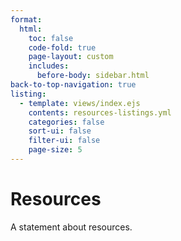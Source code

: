 ```yaml
---
format:
  html:
    toc: false
    code-fold: true
    page-layout: custom
    includes:
      before-body: sidebar.html 
back-to-top-navigation: true
listing:
  - template: views/index.ejs
    contents: resources-listings.yml
    categories: false
    sort-ui: false
    filter-ui: false
    page-size: 5
---
```



```{=html}
<div class="header">
    <h1>Resources</h1>
    <p>A statement about resources.</p>
 </div>
```


